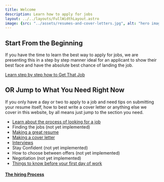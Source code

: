 ```yaml
---
title: Welcome
description: Learn how to apply for jobs
layout: ../../layouts/FullWidthLayout.astro
image: {src: "../assets/resumes-and-cover-letters.jpg", alt: "hero image"}
---
```


## Start From the Beginning
If you have the time to learn the best way to apply for jobs, we are presenting this in a step by step manner ideal for an applicant to show their best face and have the absolute best chance of landing the job. 

[Learn step by step how to Get That Job](./hiring-process)

## OR Jump to What You Need Right Now
If you only have a day or two to apply to a job and need tips on submitting your resume itself, how to best write a cover letter or anything else we cover in this website, by all means just jump to the section you need. 

- [Learn about the process of looking for a job](./hiring-process)
- Finding the jobs (not yet implemented) 
- [Making a great resume](./resume)
- [Making a cover letter](./cover-letter)
- [Interviews](./interviews)
- Stay Confident (not yet implemented)
- How to choose between offers (not yet implemented)
- Negotiation (not yet implemented)
- [Things to know before your first day of work](./first-day)


#### [The hiring Process](./hiring-process)